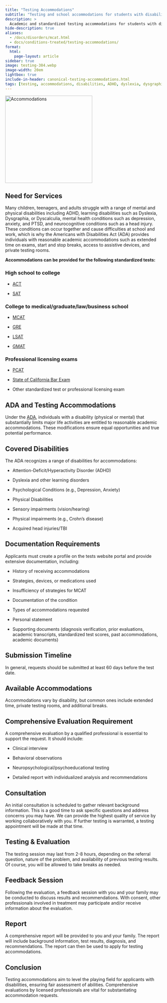 ```yaml
---
title: "Testing Accommodations"
subtitle: "Testing and school accommodations for students with disabilities" 
description: >
  Academic and standardized testing accommodations for students with disabilities.
hide-description: true
aliases:
  - /docs/disorders/mcat.html
  - docs/conditions-treated/testing-accommodations/
format:
  html:
    page-layout: article
sidebar: true
image: testing-384.webp
image-width: 20em
lightbox: true
include-in-header: canonical-testing-accommodations.html
tags: [testing, accommodations, disabilities, ADHD, dyslexia, dysgraphia, dyscalculia, depression, anxiety, PTSD, head injury, ADA, ACT, SAT, MCAT, GMAT, GRE, LSAT, PCAT, bar exam, standardized test, professional licensing exam]
---
```


![](testing-384.webp "Accommodations"){width=20em fig-alt="A
brainworkup logo for adult ADHD."}

## Need for Services

Many children, teenagers, and adults struggle with a range of mental and
physical disabilities including ADHD, learning disabilities such as Dyslexia,
Dysgraphia, or Dyscalculia, mental health conditions such as depression,
anxiety, and PTSD, and neurocognitive conditions such as a head injury. These
conditions can occur together and cause difficulties at school and work, which
is why the Americans with Disabilities Act (ADA) provides individuals with
reasonable academic accommodations such as extended time on exams, start and
stop breaks, access to assistive devices, and private testing rooms. 

**Accommodations can be provided for the following standardized tests:**

### High school to college

- [ACT](https://www.act.org/content/act/en/products-and-services/the-act/registration/accommodations.html?hsa_acc=5799955628&hsa_cam=20819547777&hsa_grp=&hsa_ad=&hsa_src=x&hsa_tgt=&hsa_kw=&hsa_mt=&hsa_net=adwords&hsa_ver=3&gad_source=1)

- [SAT](https://accommodations.collegeboard.org/how-accommodations-work/for-each-test/sat)

### College to medical/graduate/law/business school

- [MCAT](https://students-residents.aamc.org/mcat-exam-accommodations/mcat-exam-accommodations)

- [GRE](https://www.ets.org/gre/test-takers/general-test/register/disability-accommodations.html)

- [LSAT](https://www.lsac.org/lsat/register-lsat/accommodations)

- [GMAT](https://www.mba.com/exams/gmat-exam/register/testing-accommodations)

### Professional licensing exams

- [PCAT](https://www.pearsonassessments.com/graduate-admissions/pcat/about.html)

- [State of California Bar Exam](https://www.calbar.ca.gov/Admissions/Examinations/Testing-Accommodations/Requesting-Testing-Accommodations)

- Other standardized test or professional licensing exam

## ADA and Testing Accommodations

Under the [ADA](https://www.ada.gov/resources/testing-accommodations/), individuals with a disability (physical or mental) that substantially limits major life activities are entitled to reasonable academic accommodations.
These modifications ensure equal opportunities and true potential performance.

## Covered Disabilities

The ADA recognizes a range of disabilities for accommodations:

- Attention-Deficit/Hyperactivity Disorder (ADHD) 
 
- Dyslexia and other learning disorders
 
- Psychological Conditions (e.g., Depression, Anxiety) 
 
- Physical Disabilities 
 
- Sensory impairments (vision/hearing) 
 
- Physical impairments (e.g., Crohn’s disease) 
 
- Acquired head injuries/TBI

## Documentation Requirements

Applicants must create a profile on the tests website portal and provide
extensive documentation, including: 

- History of receiving accommodations 

- Strategies, devices, or medications used 

- Insufficiency of strategies for MCAT 

- Documentation of the condition 

- Types of accommodations requested 

- Personal statement 

- Supporting documents (diagnosis verification, prior evaluations, academic transcripts, standardized test scores, past accommodations, academic documents)

## Submission Timeline

In general, requests should be submitted at least 60 days before the test date.

## Available Accommodations

Accommodations vary by disability, but common ones include extended time, private testing rooms, and additional breaks.

## Comprehensive Evaluation Requirement

A comprehensive evaluation by a qualified professional is essential to support the request.
It should include: 

- Clinical interview 

- Behavioral observations 

- Neuropsychological/psychoeducational testing 

- Detailed report with individualized analysis and recommendations

## Consultation

An initial consultation is scheduled to gather relevant background information. This is a good time to ask specific questions and address concerns you may have. We can provide the highest quality of service by working collaboratively with you. If further testing is warranted, a testing appointment will be made at that time.

## Testing & Evaluation

The testing session may last from 2-8 hours, depending on the referral question, nature of the problem, and availability of previous testing results. Of course, you will be allowed to take breaks as needed.

## Feedback Session

Following the evaluation, a feedback session with you and your family may be conducted to discuss results and recommendations. With consent, other professionals involved in treatment may participate and/or receive information about the evaluation.

## Report

A comprehensive report will be provided to you and your family. The report will include background information, test results, diagnosis, and recommendations. The report can then be used to apply for testing accommodations.

## Conclusion

Testing accommodations aim to level the playing field for applicants with disabilities, ensuring fair assessment of abilities.
Comprehensive evaluations by licensed professionals are vital for substantiating accommodation requests.

